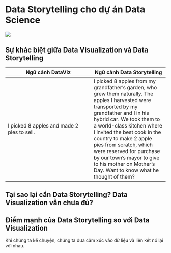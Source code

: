 # Data Storytelling cho dự án Data Science

![](../images/04/04x01.png)




## Sự khác biệt giữa Data Visualization và Data Storytelling

| Ngữ cảnh DataViz        | Ngữ cảnh Data Storytelling      
|---------------|-------------|
| I picked 8 apples and made 2 pies to sell.|I picked 8 apples from my grandfather's garden, who grew them naturally. The apples I harvested were transported by my grandfather and I in his hybrid car. We took them to a world-class kitchen where I invited the best cook in the country to make 2 apple pies from scratch, which were reserved for purchase by our town's mayor to give to his mother on Mother's Day. Want to know what he thought of them?|
## Tại sao lại cần Data Storytelling? Data Visualization vẫn chưa đủ?
## Điểm mạnh của Data Storytelling so với Data Visualization
Khi chúng ta kể chuyện, chúng ta đưa cảm xúc vào dữ liệu và liên kết nó lại với nhau.